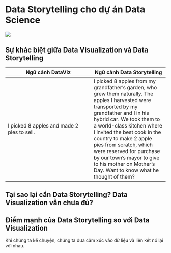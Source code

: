 # Data Storytelling cho dự án Data Science

![](../images/04/04x01.png)




## Sự khác biệt giữa Data Visualization và Data Storytelling

| Ngữ cảnh DataViz        | Ngữ cảnh Data Storytelling      
|---------------|-------------|
| I picked 8 apples and made 2 pies to sell.|I picked 8 apples from my grandfather's garden, who grew them naturally. The apples I harvested were transported by my grandfather and I in his hybrid car. We took them to a world-class kitchen where I invited the best cook in the country to make 2 apple pies from scratch, which were reserved for purchase by our town's mayor to give to his mother on Mother's Day. Want to know what he thought of them?|
## Tại sao lại cần Data Storytelling? Data Visualization vẫn chưa đủ?
## Điểm mạnh của Data Storytelling so với Data Visualization
Khi chúng ta kể chuyện, chúng ta đưa cảm xúc vào dữ liệu và liên kết nó lại với nhau.